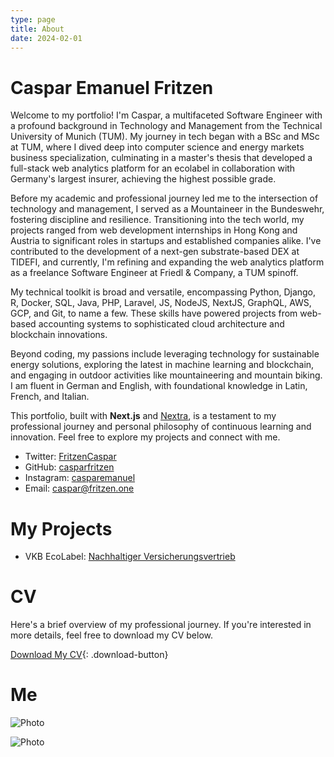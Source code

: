 ```yaml
---
type: page
title: About
date: 2024-02-01
---
```



# Caspar Emanuel Fritzen

Welcome to my portfolio! I'm Caspar, a multifaceted Software Engineer with a profound background in Technology and Management from the Technical University of Munich (TUM). My journey in tech began with a BSc and MSc at TUM, where I dived deep into computer science and energy markets business specialization, culminating in a master's thesis that developed a full-stack web analytics platform for an ecolabel in collaboration with Germany's largest insurer, achieving the highest possible grade.

Before my academic and professional journey led me to the intersection of technology and management, I served as a Mountaineer in the Bundeswehr, fostering discipline and resilience. Transitioning into the tech world, my projects ranged from web development internships in Hong Kong and Austria to significant roles in startups and established companies alike. I've contributed to the development of a next-gen substrate-based DEX at TIDEFI, and currently, I'm refining and expanding the web analytics platform as a freelance Software Engineer at Friedl & Company, a TUM spinoff.

My technical toolkit is broad and versatile, encompassing Python, Django, R, Docker, SQL, Java, PHP, Laravel, JS, NodeJS, NextJS, GraphQL, AWS, GCP, and Git, to name a few. These skills have powered projects from web-based accounting systems to sophisticated cloud architecture and blockchain innovations.

Beyond coding, my passions include leveraging technology for sustainable energy solutions, exploring the latest in machine learning and blockchain, and engaging in outdoor activities like mountaineering and mountain biking. I am fluent in German and English, with foundational knowledge in Latin, French, and Italian.

This portfolio, built with **Next.js** and [Nextra](https://nextra.vercel.app/), is a testament to my professional journey and personal philosophy of continuous learning and innovation. Feel free to explore my projects and connect with me.

- Twitter: [FritzenCaspar](https://twitter.com/FritzenCaspar)
- GitHub: [casparfritzen](https://github.com/casparfritzen)
- Instagram: [casparemanuel](https://instagram.com/casparemanuel)
- Email: [caspar@fritzen.one](mailto:caspar@fritzen.one)

# My Projects

- VKB EcoLabel: [Nachhaltiger Versicherungsvertrieb](https://nachhaltige-vertriebsstelle.de)

# CV

Here's a brief overview of my professional journey. If you're interested in more details, feel free to download my CV below.

[Download My CV](https://github.com/casparfritzen/fritzen-one-portfolio/blob/123f27c0b24e2f7b23ee9a415254159a42ba781f/public/pdf/!fritzen_cv.pdf){: .download-button}

# Me

<Image
  src="/images/caspar_front.jpeg"
  alt="Photo"
  width={1125}
  height={750}
  priority
  className="next-image"
/>

<Image
  src="/images/caspar_side.jpeg"
  alt="Photo"
  width={1125}
  height={750}
  priority
  className="next-image"
/>
